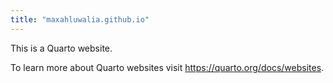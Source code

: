 ```yaml
---
title: "maxahluwalia.github.io"
---
```


This is a Quarto website.

To learn more about Quarto websites visit <https://quarto.org/docs/websites>.
